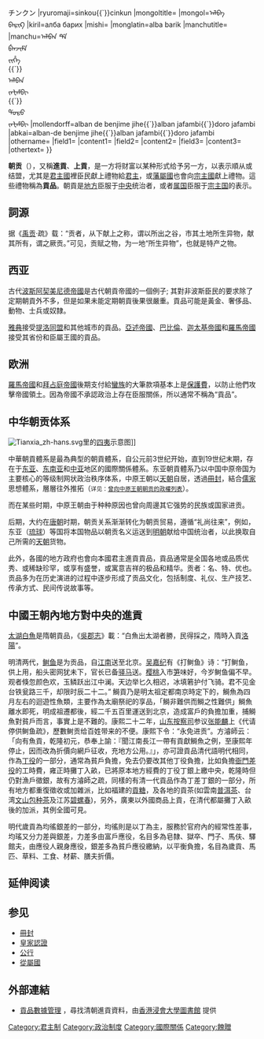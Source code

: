 {{Multiple issues|
{{unreferenced|time=2015-10-08T01:58:53+00:00}}
{{original research|time=2018-07-26T14:57:27+00:00}}
}}
{{Infobox East Asian
|title=朝貢
|tablewidth=
|color=
|fontcolor=
|background=
|logo=
|logowidth=
|img=
|imgwidth=
|caption=
|sort=
<!-- 中文 -->
|chinesetitle=
|chinese=
|tradchi=朝貢
|simpchi=朝贡
|zhuyin=ㄔㄠˊ ㄍㄨㄥˋ
|pinyin=cháo gòng
|typy=
|wg=
<!-- 韓文 -->
|koreanname=
|context=
|hangul=조공
|hanja=朝貢
|rr=jo gong
|mr=cho kong
|koreantext=
<!-- 日文 -->
|japanesename=
|kanji=朝貢
|kana=ちょうこう
|kanahist=
|hiragana=
|katakana=
|shinjitai=
|kyujitai=
|romaji=chōkō
|hepburn=
|japanesetext=
<!-- 越南文 -->
|vietnamesename=
|vietnamese=triều cống 
|chunom=
|hantu=
|hannom=朝貢
|vietnamesetext=
<!-- 琉球語 -->
|ryutitle=
|ryuhanji=進貢
|ryukana=シンコウ{{`}}チンクン
|ryuromaji=sinkou{{`}}cinkun
<!-- 蒙古語 -->
|mongoltitle=
|mongol=ᠠᠯᠪᠠ<br /> ᠪᠠᠷᠢᠺ
|kiril=алба барих
|mishi=
|monglatin=alba barik
<!-- 滿語 -->
|manchutitle=
|manchu=ᠠᠯᠪᠠᠨ ᡩᡝ<br /> ᠪᡝᠨᠵᡳᠮᡝ<br /> ᠵᡳᡥᡝ<br /> {{`}}<br /> ᠠᠯᠪᠠᠨ<br /> ᠵᠠᡶᠠᠮᠪᡳ<br />{{`}}<br /> ᡩᠣᡵᠣ<br /> ᠵᠠᡶᠠᠮᠪᡳ
|mollendorff=alban de benjime jihe{{`}}alban jafambi{{`}}doro jafambi
|abkai=alban-de benjime jihe{{`}}alban jafambi{{`}}doro jafambi
<!-- 其他地區名稱 -->
|othername=
|field1=
|content1=
|field2=
|content2=
|field3=
|content3=
|othertext=
}}

'''朝贡'''（{{lang-la|tributum}}），又稱'''進貢'''、'''上貢'''，是一方将财富以某种形式给予另一方，以表示順从或结盟，尤其是[[君主國|君主國]]裡臣民獻上禮物給[[君主|君主]]，或[[藩屬國|藩屬國]]也會向[[宗主國|宗主國]]獻上禮物。這些禮物稱為'''貢品'''。朝貢是[[地方|地方]]臣服于[[中央|中央]]统治者，或者[[属国|属国]]臣服于[[宗主国|宗主国]]的表示。

==詞源==
据《[[禹贡|禹贡]]·疏》载：“贡者，从下献上之称，谓以所出之谷，市其土地所生异物，献其所有，谓之厥贡。”可见，贡赋之物，为一地“所生异物”，也就是特产之物。

==西亚==
古代[[波斯|波斯]][[阿契美尼德帝國|阿契美尼德帝國]]是古代朝貢帝國的一個例子; 其對非波斯臣民的要求除了定期朝貢外不多，但是如果未能定期朝貢後果很嚴重。貢品可能是黃金、奢侈品、動物、士兵或奴隸。

[[雅典|雅典]]接受[[提洛同盟|提洛同盟]]和其他城市的貢品。[[亞述帝國|亞述帝國]]、[[巴比倫|巴比倫]]、[[迦太基帝國|迦太基帝國]]和[[羅馬帝國|羅馬帝國]]接受其省份和臣屬王國的貢品。

==欧洲==

[[羅馬帝國|羅馬帝國]]和[[拜占庭帝國|拜占庭帝國]]後期支付給[[蠻族|蠻族]]的大筆款項基本上是[[保護費|保護費]]，以防止他們攻擊帝國領土。因為帝國不承認政治上存在臣服關係，所以通常不稱為“貢品”。

== 中华朝贡体系 ==
[[File:Tianxia_zh-hans.svg|thumb]]里的[[四夷|四夷]]示意图]]
{{主条目|中华朝贡体系}}

中華朝貢體系是最為典型的朝貢體系，自公元前3世纪开始，直到19世纪末期，存在于[[东亚|东亚]]、[[东南亚|东南亚]]和[[中亚|中亚]]地区的國際關係體系。东亚朝貢體系乃以中国中原帝国为主要核心的等级制网状政治秩序体系，中原王朝以[[天朝|天朝]]自居，透過[[冊封|冊封]]，結合[[儒家|儒家]]思想體系，層層往外推拓（<small>详见：[[曾向中原王朝朝贡的政權列表|曾向中原王朝朝贡的政權列表]]</small>）。

而在某些时期，中原王朝由于种种原因也曾向周邊其它强势的民族或国家进贡。

后期，大约在[[唐朝|唐朝]]时期，朝贡关系渐渐转化为朝贡贸易，遵循“礼尚往来”，例如，东亚（[[琉球|琉球]]）等国将本国物品以朝贡名义运送到[[明朝|明朝]]献给中国统治者，以此换取自己所需的[[天朝|天朝]]货物。

此外，各國的地方政府也會向本國君主進貢貢品，貢品通常是全国各地或品质优秀、或稀缺珍罕，或享有盛誉，或寓意吉祥的极品和精华。贡者：名、特、优也。贡品多为在历史演进的过程中逐步形成了贡品文化，包括制度、礼仪、生产技艺、传承方式、民间传说故事等。

==中國王朝內地方對中央的進貢==
[[太湖|太湖]][[白魚|白魚]]是隋朝貢品，《[[吳郡志|吳郡志]]》載：“白魚出太湖者勝，民得採之，隋時入貢[[洛陽|洛陽]]”。

明清两代，[[鲥鱼|鲥鱼]]是为贡品，自[[江南|江南]]送至北京。[[吴嘉纪|吴嘉纪]]有《打鲥鱼》诗：“打鲥鱼，供上用，船头密网犹未下，官长已备[[驿马|驿马]]送。[[樱桃|樱桃]]入市[[笋|笋]]味好，今岁鲥鱼偏不早。观者倏忽颜色欢，玉鳞跃出江中澜。天边举匕久相迟，冰填箬护付飞骑。君不见金台铁瓮路三千，却限时辰二十二。”
鰣貢乃是明太祖定都南京時定下的，鰣魚為四月左右的迴遊性魚類，主要作為太廟祭祀的享品，「鰣非難供而鰣之性難供」鰣魚離水即死，明成祖遷都後，經二千五百里運送到北京，造成富戶的負擔加重，捕鰣魚對貧戶而言，事實上是不難的。康熙二十二年，[[山东|山东]][[按察司|按察司]]参议[[张能麟|张能麟]]上《代请停供鲥鱼疏》，歷數鲥贡给百姓带来的不便。康熙下令：“永免进贡”。方濬師云：「向有魚貢，乾隆初元，恭奉上諭：『聞江南長江一帶有貢獻鰣魚之例，至康熙年停止，因而改為折價向網戶征收，充地方公用。』」，亦可證貢品清代語明代相同，作為[[丁役|丁役]]的一部分，通常為貧戶負擔，免去仍要改其他丁役負擔，比如負擔[[衙門差役|衙門差役]]的工時費，雍正時攤丁入畝，已將原本地方經費的丁役丁銀上繳中央，乾隆時但仍對漁戶徵銀，故有方濬師之疏，同樣的有清一代貢品作為丁差丁銀的一部分，所有地方都重復徵收或加雜派，比如福建的[[貢糖|貢糖]]，及各地的貢茶(如雲南[[普洱茶|普洱茶]]、台湾[[文山包种茶|文山包种茶]]及江苏[[碧螺春|碧螺春]])，另外，廣東以外國商品上貢，在清代都屬攤丁入畝後的加派，其例全國可見。

明代歲貢為均徭銀差的一部分，均徭則是以丁為主，服務於官府內的經常性差事，均瑤又分力差與銀差，力差多由富戶應役，名目多為皂隸、獄卒、門子、馬伕、驛館夫，由應役人親身應役，銀差多為貧戶應役繳納，以平衡負擔，名目為歲貢、馬匹、草料、工食、材薪、膳夫折價。

== 延伸阅读 ==
{{Wikisource further reading}}

== 参见 ==
{{Portal box|国际关系|政治|历史}}
* [[冊封|冊封]]
* [[皇家認證|皇家認證]]
*[[公行|公行]]
* [[從屬國|從屬國]]

== 外部連結 ==

* [https://digital.lib.hkbu.edu.hk/history/tribute-gift.php?lang=tc&id= 貢品數據管理] {{Wayback|url=https://digital.lib.hkbu.edu.hk/history/tribute-gift.php?lang=tc&id= |date=20210409202629 }}，尋找清朝進貢資料，由[https://digital.lib.hkbu.edu.hk/digital/project.php 香港浸會大學圖書館] {{Wayback|url=https://digital.lib.hkbu.edu.hk/digital/project.php |date=20181215222621 }}提供

[[Category:君主制|Category:君主制]]
[[Category:政治制度|Category:政治制度]]
[[Category:國際關係|Category:國際關係]]
[[Category:餽贈|Category:餽贈]]